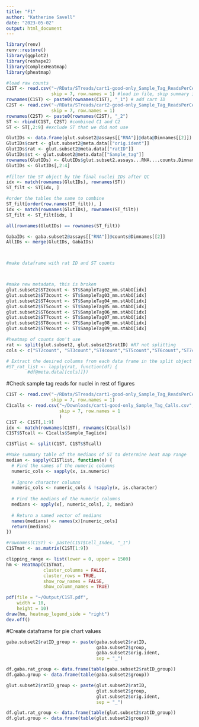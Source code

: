 ```yaml
---
title: "F1"
author: "Katherine Savell"
date: "2023-05-02"
output: html_document
---
```


```r
library(renv)
renv::restore()
library(ggplot2)
library(reshape2)
library(ComplexHeatmap)
library(pheatmap)
```

```r
#load raw counts
C1ST <- read.csv("~/RData/STreads/cart1-good-only_Sample_Tag_ReadsPerCell.csv", 
                 skip = 7, row.names = 1) #load in file, skip summary in first 7 lines
rownames(C1ST) <- paste0(rownames(C1ST), "_1") # add cart ID
C2ST <- read.csv("~/RData/STreads/cart2-good-only_Sample_Tag_ReadsPerCell.csv", 
                 skip = 7, row.names = 1)
rownames(C2ST) <- paste0(rownames(C2ST), "_2")
ST <- rbind(C1ST, C2ST) #combined C1 and C2
ST <- ST[,2:9] #exclude ST that we did not use

GlutIDs <- data.frame(glut.subset2@assays[["RNA"]]@data@Dimnames[[2]])
GlutIDs$cart <- glut.subset2@meta.data[["orig.ident"]]
GlutIDs$rat <- glut.subset2@meta.data[["ratID"]]
GlutIDs$st <- glut.subset2@meta.data[["Sample_tag"]]
rownames(GlutIDs) <- GlutIDs$glut.subset2.assays...RNA....counts.Dimnames..2..
GlutIDs <- GlutIDs[,2:4]
 
#filter the ST object by the final nuclei IDs after QC
idx <- match(rownames(GlutIDs), rownames(ST))
ST_filt <- ST[idx, ]

#order the tables the same to combine
ST_filt[order(row.names(ST_filt)), ]
idx <- match(rownames(GlutIDs), rownames(ST_filt))
ST_filt <- ST_filt[idx, ]

all(rownames(GlutIDs) == rownames(ST_filt))  

GabaIDs <- gaba.subset2@assays[["RNA"]]@counts@Dimnames[[2]]
AllIDs <- merge(GlutIDs, GabaIDs)



#make dataframe with rat ID and ST counts



#make new metadata, this is broken 
glut.subset2$ST2count <- ST$SampleTag02_mm.stAbO[idx]
glut.subset2$ST3count <- ST$SampleTag03_mm.stAbO[idx]
glut.subset2$ST4count <- ST$SampleTag04_mm.stAbO[idx]
glut.subset2$ST5count <- ST$SampleTag05_mm.stAbO[idx]
glut.subset2$ST6count <- ST$SampleTag06_mm.stAbO[idx]
glut.subset2$ST7count <- ST$SampleTag07_mm.stAbO[idx]
glut.subset2$ST8count <- ST$SampleTag08_mm.stAbO[idx]
glut.subset2$ST9count <- ST$SampleTag09_mm.stAbO[idx]

#heatmap of counts don't use
rat <- split(glut.subset2, glut.subset2$ratID) #R7 not splitting
cols <- c("ST2count", "ST3count","ST4count","ST5count","ST6count","ST7count","ST8count","ST9count")

# Extract the desired columns from each data frame in the split object
#ST_rat_list <- lapply(rat, function(df) {
        #df@meta.data[[cols]]})


```


#Check sample tag reads for nuclei in rest of figures
```r
C1ST <- read.csv("~/RData/STreads/cart1-good-only_Sample_Tag_ReadsPerCell.csv", 
                 skip = 7, row.names = 1)
C1calls <- read.csv("~/Downloads/cart1-good-only_Sample_Tag_Calls.csv",
                    skip = 7, row.names = 1
                    )
C1ST <- C1ST[,1:9]
idx <- match(rownames(C1ST), rownames(C1calls))
C1ST$STcall <- C1calls$Sample_Tag[idx]

C1STlist <- split(C1ST, C1ST$STcall)

#Make summary table of the medians of ST to determine heat map range
median <- sapply(C1STlist, function(x) {
  # Find the names of the numeric columns
  numeric_cols <- sapply(x, is.numeric)
  
  # Ignore character columns
  numeric_cols <- numeric_cols & !sapply(x, is.character)
  
  # Find the medians of the numeric columns
  medians <- apply(x[, numeric_cols], 2, median)
  
  # Return a named vector of medians
  names(medians) <- names(x)[numeric_cols]
  return(medians)
})

#rownames(C1ST) <- paste(C1ST$Cell_Index, "_1")
C1STmat <- as.matrix(C1ST[1:9])

clipping_range <- list(lower = 0, upper = 1500)
hm <- Heatmap(C1STmat, 
              cluster_columns = FALSE, 
              cluster_rows = TRUE,
              show_row_names = FALSE,
              show_column_names = TRUE)

pdf(file = "~/Output/C1ST.pdf",
    width = 10,
    height = 10)
draw(hm, heatmap_legend_side = "right")
dev.off()
```

#Create dataframe for pie chart values
```r
gaba.subset2$ratID_group <- paste(gaba.subset2$ratID,
                                  gaba.subset2$group,
                                  gaba.subset2$orig.ident,
                                  sep = "_")

df.gaba.rat_group <- data.frame(table(gaba.subset2$ratID_group))
df.gaba.group <- data.frame(table(gaba.subset2$group))

glut.subset2$ratID_group <- paste(glut.subset2$ratID,
                                  glut.subset2$group,
                                  glut.subset2$orig.ident,
                                  sep = "_")

df.glut.rat_group <- data.frame(table(glut.subset2$ratID_group))
df.glut.group <- data.frame(table(glut.subset2$group))
```

